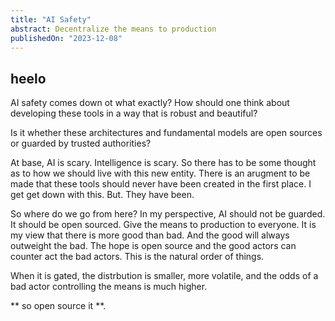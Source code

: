 ```yaml
---
title: "AI Safety"
abstract: Decentralize the means to production
publishedOn: "2023-12-08"
---
```


## heelo

AI safety comes down ot what exactly? How should one think about developing these tools in a way that is robust and beautiful?

Is it whether these architectures and fundamental models are open sources or guarded by trusted authorities?

At base, AI is scary. Intelligence is scary. So there has to be some thought as to how we should live with this new entity. There is an arugment to be made that these tools should never have been created in the first place. I get get down with this. But. They have been.

So where do we go from here? In my perspective, AI should not be guarded. It should be open sourced. Give the means to production to everyone. It is my view that there is more good than bad. And the good will always outweight the bad. The hope is open source and the good actors can counter act the bad actors. This is the natural order of things.

When it is gated, the distrbution is smaller, more volatile, and the odds of a bad actor controlling the means is much higher.

** so open source it **.
